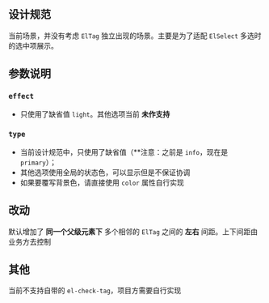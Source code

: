 
<Meta of={TagStories} />

## 设计规范

当前场景，并没有考虑 `ElTag` 独立出现的场景。主要是为了适配 `ElSelect` 多选时的选中项展示。

## 参数说明

### `effect`

* 只使用了缺省值 `light`。其他选项当前 **未作支持**

### `type`

* 当前设计规范中，只使用了缺省值（**注意：之前是 `info`，现在是 `primary`）；
* 其他选项使用全局的状态色，可以显示但是不保证协调
* 如果要覆写背景色，请直接使用 `color` 属性自行实现

## 改动

默认增加了 **同一个父级元素下** 多个相邻的 `ElTag` 之间的 **左右** 间距。上下间距由业务方去控制

## 其他

当前不支持自带的 `el-check-tag`，项目方需要自行实现